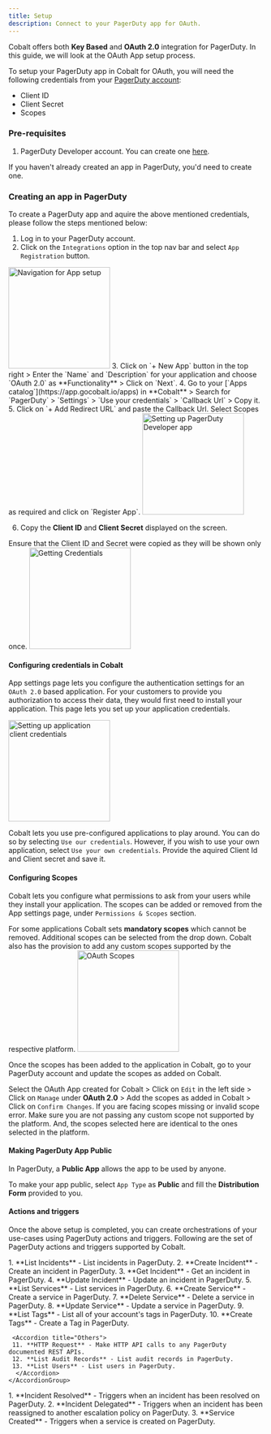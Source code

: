 ```yaml
---
title: Setup
description: Connect to your PagerDuty app for OAuth.
---
```

Cobalt offers both **Key Based** and **OAuth 2.0** integration for PagerDuty. In this guide, we will look at the OAuth App setup process.

To setup your PagerDuty app in Cobalt for OAuth, you will need the following credentials from your [PagerDuty account](https://identity.pagerduty.com/global/authn/authentication/PagerDutyGlobalLogin/enter_email):
- Client ID
- Client Secret
- Scopes

### Pre-requisites

1. PagerDuty Developer account. You can create one [here](https://developer.pagerduty.com/sign-up/).

<Info>If you haven't already created an app in PagerDuty, you'd need to create one.</Info>

### Creating an app in PagerDuty

To create a PagerDuty app and aquire the above mentioned credentials, please follow the steps mentioned below:

1. Log in to your PagerDuty account.
2. Click on the `Integrations` option in the top nav bar and select `App Registration` button.
<img height="200" src="/images/Pagerduty/pager_navigation.png" alt="Navigation for App setup"/>
3. Click on `+ New App` button in the top right > Enter the `Name` and `Description` for your application and choose `OAuth 2.0` as **Functionality** > Click on `Next`.
4. Go to your [`Apps catalog`](https://app.gocobalt.io/apps) in **Cobalt** > Search for `PagerDuty` > `Settings` > `Use your credentials` > `Callback Url` > Copy it.
5. Click on `+ Add Redirect URL` and paste the Callback Url. Select Scopes as required and click on `Register App`.
<img height="200" src="/images/Pagerduty/pager_config.png" alt="Setting up PagerDuty Developer app"/>

6. Copy the **Client ID** and **Client Secret** displayed on the screen.
<Note>
Ensure that the Client ID and Secret were copied as they will be shown only once.
</Note>
<img height="200" src="/images/Pagerduty/pager_credentials.png" alt="Getting Credentials"/>



#### Configuring credentials in Cobalt
App settings page lets you configure the authentication settings for an `OAuth 2.0` based application. For your customers to provide you authorization to access their data,
they would first need to install your application. This page lets you set up your application credentials.

<img height="200" src="/images/Pagerduty/pager_cobalt.png" alt="Setting up application client credentials"/>

Cobalt lets you use pre-configured applications to play around. You can do so by selecting `Use our credentials`. However, if you wish to use your own application,
select `Use your own credentials`. Provide the aquired Client Id and Client secret and save it.

#### Configuring Scopes
Cobalt lets you configure what permissions to ask from your users while they install your application. The scopes can be added or removed from the App settings page, under `Permissions & Scopes`
section. 

For some applications Cobalt sets **mandatory scopes** which cannot be removed. Additional scopes can be selected from the drop down. Cobalt also has the provision to add any 
custom scopes supported by the respective platform.
<img height="200" src="/images/Pagerduty/pager_scopes.png" alt="OAuth Scopes"/>

Once the scopes has been added to the application in Cobalt, go to your PagerDuty account and update the scopes as added on Cobalt.

Select the OAuth App created for Cobalt > Click on `Edit` in the left side > Click on `Manage` under **OAuth 2.0** > Add the scopes as added in Cobalt > Click on `Confirm Changes`. 
<Warning>
If you are facing scopes missing or invalid scope error. Make sure you are not passing any custom scope not supported by the platform. And, the scopes selected here are
identical to the ones selected in the platform.
</Warning>

#### Making PagerDuty App Public

In PagerDuty, a **Public App** allows the app to be used by anyone.

To make your app public, select `App Type` as **Public** and fill the **Distribution Form** provided to you.


#### Actions and triggers
Once the above setup is completed, you can create orchestrations of your use-cases using PagerDuty actions and triggers. Following are the set of PagerDuty actions and triggers
supported by Cobalt.

<Tabs>
  <Tab title="Actions">
  <AccordionGroup>
  <Accordion title="Incidents">
     1. **List Incidents** - List incidents in PagerDuty.
     2. **Create Incident** - Create an incident in PagerDuty.
     3. **Get Incident** - Get an incident in PagerDuty.
     4. **Update Incident** - Update an incident in PagerDuty.
     </Accordion>
     <Accordion title="Services">
     5. **List Services** - List services in PagerDuty.
     6. **Create Service** - Create a service in PagerDuty.
     7. **Delete Service** - Delete a service in PagerDuty.
     8. **Update Service** - Update a service in PagerDuty.
      </Accordion>
     <Accordion title="Tags">
     9. **List Tags** - List all of your account's tags in PagerDuty.
     10. **Create Tags** - Create a Tag in PagerDuty.
      </Accordion>

     <Accordion title="Others">
     11. **HTTP Request** - Make HTTP API calls to any PagerDuty documented REST APIs.
     12. **List Audit Records** - List audit records in PagerDuty.
     13. **List Users** - List users in PagerDuty.
      </Accordion>
    </AccordionGroup>
  </Tab>
  
  <Tab title="Triggers">
         1. **Incident Resolved** - Triggers when an incident has been resolved on PagerDuty.
         2. **Incident Delegated** - Triggers when an incident has been reassigned to another escalation policy on PagerDuty.
         3. **Service Created** - Triggers when a service is created on PagerDuty.

  </Tab>
</Tabs>